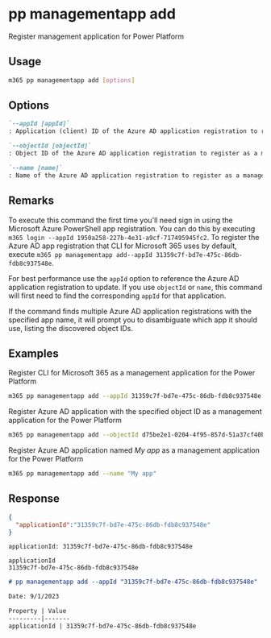 
# pp managementapp add

Register management application for Power Platform

## Usage

```sh
m365 pp managementapp add [options]
```

## Options

```md defintion-list
`--appId [appId]`
: Application (client) ID of the Azure AD application registration to register as a management app. Specify either `appId`, `objectId` or `name`

`--objectId [objectId]`
: Object ID of the Azure AD application registration to register as a management app. Specify either `appId`, `objectId` or `name`

`--name [name]`
: Name of the Azure AD application registration to register as a management app. Specify either `appId`, `objectId` or `name`
```

<Global />

## Remarks

To execute this command the first time you'll need sign in using the Microsoft Azure PowerShell app registration. You can do this by executing `m365 login --appId 1950a258-227b-4e31-a9cf-717495945fc2`. To register the Azure AD app registration that CLI for Microsoft 365 uses by default, execute `m365 pp managementapp add--appId 31359c7f-bd7e-475c-86db-fdb8c937548e`.

For best performance use the `appId` option to reference the Azure AD application registration to update. If you use `objectId` or `name`, this command will first need to find the corresponding `appId` for that application.

If the command finds multiple Azure AD application registrations with the specified app name, it will prompt you to disambiguate which app it should use, listing the discovered object IDs.

## Examples

Register CLI for Microsoft 365 as a management application for the Power Platform

```sh
m365 pp managementapp add --appId 31359c7f-bd7e-475c-86db-fdb8c937548e
```

Register Azure AD application with the specified object ID as a management application for the Power Platform

```sh
m365 pp managementapp add --objectId d75be2e1-0204-4f95-857d-51a37cf40be8
```

Register Azure AD application named _My app_ as a management application for the Power Platform

```sh
m365 pp managementapp add --name "My app"
```

## Response

<Tabs>
  <TabItem value="JSON">

  ```json
  {
    "applicationId":"31359c7f-bd7e-475c-86db-fdb8c937548e"
  }
  ```

  </TabItem>
  <TabItem value="Text">

  ```text
  applicationId: 31359c7f-bd7e-475c-86db-fdb8c937548e
  ```

  </TabItem>
  <TabItem value="CSV">

  ```csv
  applicationId
  31359c7f-bd7e-475c-86db-fdb8c937548e
  ```

  </TabItem>
  <TabItem value="Markdown">

  ```md
  # pp managementapp add --appId "31359c7f-bd7e-475c-86db-fdb8c937548e"

  Date: 9/1/2023

  Property | Value
  ---------|-------
  applicationId | 31359c7f-bd7e-475c-86db-fdb8c937548e
  ```

  </TabItem>
</Tabs>

